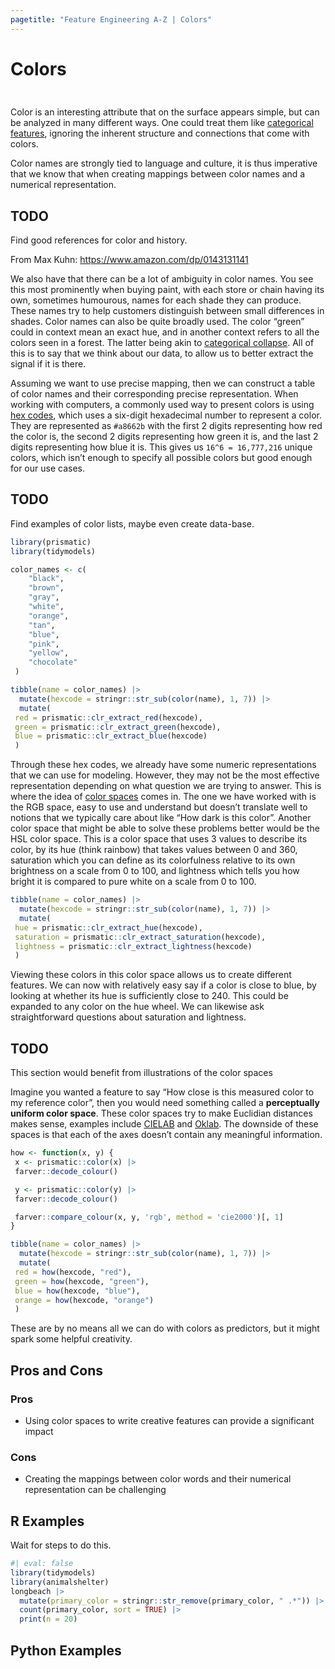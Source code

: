 ```yaml
---
pagetitle: "Feature Engineering A-Z | Colors"
---
```


# Colors {#sec-miscellaneous-color}

::: {style="visibility: hidden; height: 0px;"}
## Colors
:::

Color is an interesting attribute that on the surface appears simple,
but can be analyzed in many different ways.
One could treat them like [categorical features](categorical.qmd),
ignoring the inherent structure and connections that come with colors.

Color names are strongly tied to language and culture,
it is thus imperative that we know that when creating mappings between color names and a numerical representation.

::: callout-caution
# TODO

Find good references for color and history.

From Max Kuhn: <https://www.amazon.com/dp/0143131141>
:::

We also have that there can be a lot of ambiguity in color names.
You see this most prominently when buying paint,
with each store or chain having its own,
sometimes humourous,
names for each shade they can produce.
These names try to help customers distinguish between small differences in shades.
Color names can also be quite broadly used.
The color "green" could in context mean an exact hue,
and in another context refers to all the colors seen in a forest.
The latter being akin to [categorical collapse](categorical-collapse.qmd).
All of this is to say that we think about our data,
to allow us to better extract the signal if it is there. 

Assuming we want to use precise mapping,
then we can construct a table of color names and their corresponding precise representation.
When working with computers,
a commonly used way to present colors is using [hex codes](https://en.wikipedia.org/wiki/Web_colors),
which uses a six-digit hexadecimal number to represent a color.
They are represented as `#a8662b` with the first 2 digits representing how red the color is, 
the second 2 digits representing how green it is,
and the last 2 digits representing how blue it is.
This gives us `16^6 = 16,777,216` unique colors, 
which isn't enough to specify all possible colors but good enough for our use cases.

::: callout-caution
# TODO

Find examples of color lists, maybe even create data-base.
:::

```r
library(prismatic)
library(tidymodels)

color_names <- c(
    "black",
    "brown",
    "gray",
    "white",
    "orange",
    "tan",
    "blue",
    "pink",
    "yellow",
    "chocolate"
 )

tibble(name = color_names) |>
  mutate(hexcode = stringr::str_sub(color(name), 1, 7)) |>
  mutate(
 red = prismatic::clr_extract_red(hexcode),
 green = prismatic::clr_extract_green(hexcode),
 blue = prismatic::clr_extract_blue(hexcode)
 )
```

Through these hex codes, we already have some numeric representations that we can use for modeling.
However, they may not be the most effective representation depending on what question we are trying to answer.
This is where the idea of [color spaces](https://developer.mozilla.org/en-US/docs/Glossary/Color_space) comes in.
The one we have worked with is the RGB space,
easy to use and understand but doesn't translate well to notions that we typically care about like "How dark is this color".
Another color space that might be able to solve these problems better would be the HSL color space.
This is a color space that uses 3 values to describe its color,
by its hue (think rainbow) that takes values between 0 and 360,
saturation which you can define as its colorfulness relative to its own brightness on a scale from 0 to 100,
and lightness which tells you how bright it is compared to pure white on a scale from 0 to 100.

```r
tibble(name = color_names) |>
  mutate(hexcode = stringr::str_sub(color(name), 1, 7)) |>
  mutate(
 hue = prismatic::clr_extract_hue(hexcode),
 saturation = prismatic::clr_extract_saturation(hexcode),
 lightness = prismatic::clr_extract_lightness(hexcode)
 )
```

Viewing these colors in this color space allows us to create different features.
We can now with relatively easy say if a color is close to blue,
by looking at whether its hue is sufficiently close to 240.
This could be expanded to any color on the hue wheel. 
We can likewise ask straightforward questions about saturation and lightness.

::: callout-caution
# TODO

This section would benefit from illustrations of the color spaces
:::

Imagine you wanted a feature to say "How close is this measured color to my reference color",
then you would need something called a **perceptually uniform color space**.
These color spaces try to make Euclidian distances makes sense,
examples include [CIELAB](https://en.wikipedia.org/wiki/CIELAB_color_space) and [Oklab](https://bottosson.github.io/posts/oklab/).
The downside of these spaces is that each of the axes doesn't contain any meaningful information.

```r
how <- function(x, y) {
 x <- prismatic::color(x) |>
 farver::decode_colour()

 y <- prismatic::color(y) |>
 farver::decode_colour()

 farver::compare_colour(x, y, 'rgb', method = 'cie2000')[, 1]
}

tibble(name = color_names) |>
  mutate(hexcode = stringr::str_sub(color(name), 1, 7)) |>
  mutate(
 red = how(hexcode, "red"),
 green = how(hexcode, "green"),
 blue = how(hexcode, "blue"),
 orange = how(hexcode, "orange")
 )
```

These are by no means all we can do with colors as predictors,
but it might spark some helpful creativity.

## Pros and Cons

### Pros

- Using color spaces to write creative features can provide a significant impact

### Cons

- Creating the mappings between color words and their numerical representation can be challenging

## R Examples

Wait for steps to do this.

```r
#| eval: false
library(tidymodels)
library(animalshelter)
longbeach |>
  mutate(primary_color = stringr::str_remove(primary_color, " .*")) |>
  count(primary_color, sort = TRUE) |>
  print(n = 20)
```

## Python Examples

